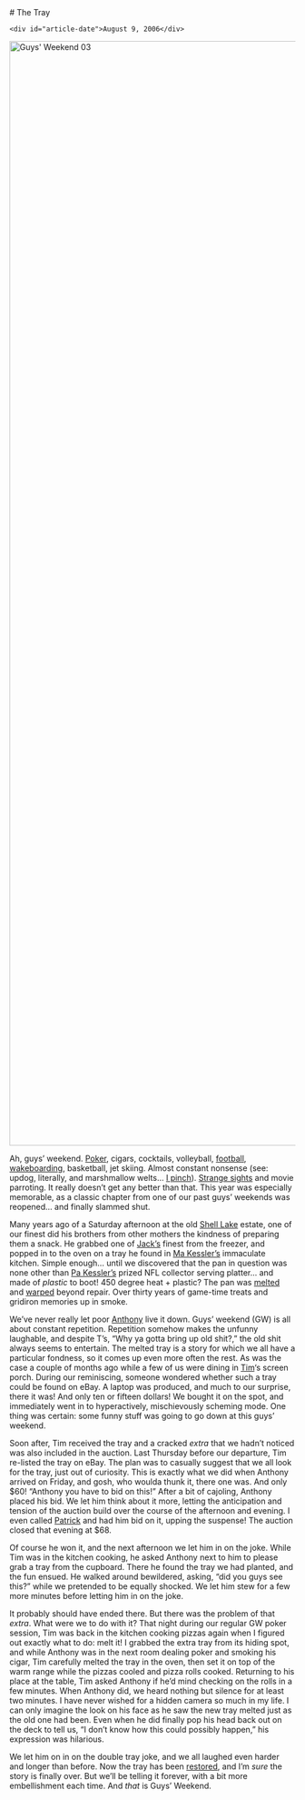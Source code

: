 <div id="header">
    # The Tray
    
    <div id="article-date">August 9, 2006</div>
</div>

<a data-flickr-embed="true" data-header="true" data-footer="true" href="https://www.flickr.com/photos/tcob/210549439/in/album-72157594229990801/" title="Guys&#x27; Weekend 03"><img loading="lazy" src="https://farm1.staticflickr.com/91/210549439_691c10ef24_o.jpg" width="2592" height="1944" alt="Guys&#x27; Weekend 03" /></a> 

Ah, guys&#8217; weekend. [Poker](http://www.flickr.com/photos/tcob/210596057/in/set-72157594229990801/), cigars, cocktails, volleyball, [football](http://www.flickr.com/photos/tcob/210559976/in/set-72157594229990801/), [wakeboarding](http://www.flickr.com/photos/tcob/210596057/in/set-72157594229990801/), basketball, jet skiing. Almost constant nonsense (see: updog, literally, and marshmallow welts&#8230; [I pinch](http://automobiles.honda.com/element/index.aspx)). [Strange sights](http://www.flickr.com/photos/tcob/210548600/in/set-72157594229990801/) and movie parroting. It really doesn&#8217;t get any better than that. This year was especially memorable, as a classic chapter from one of our past guys&#8217; weekends was reopened&#8230; and finally slammed shut.

Many years ago of a Saturday afternoon at the old [Shell Lake](http://www.flickr.com/photos/tcob/tags/shelllake/) estate, one of our finest did his brothers from other mothers the kindness of preparing them a snack. He grabbed one of [Jack&#8217;s](http://www.kraftfoods.com/jackspizza/) finest from the freezer, and popped in to the oven on a tray he found in [Ma Kessler&#8217;s](http://www.flickr.com/photos/tcob/tags/laura/) immaculate kitchen. Simple enough&#8230; until we discovered that the pan in question was none other than [Pa Kessler&#8217;s](http://www.flickr.com/photos/tcob/tags/jim/) prized NFL collector serving platter&#8230; and made of _plastic_ to boot! 450 degree heat + plastic? The pan was [melted](http://www.flickr.com/photos/tcob/124823566/in/set-72057594101319015/) and [warped](http://www.flickr.com/photos/tcob/124823849/in/set-72057594101319015/) beyond repair. Over thirty years of game-time treats and gridiron memories up in smoke.

We&#8217;ve never really let poor [Anthony](http://www.flickr.com/photos/tcob/tags/anthony/) live it down. Guys&#8217; weekend (GW) is all about constant repetition. Repetition somehow makes the unfunny laughable, and despite T&#8217;s, &#8220;Why ya gotta bring up old shit?,&#8221; the old shit always seems to entertain. The melted tray is a story for which we all have a particular fondness, so it comes up even more often the rest. As was the case a couple of months ago while a few of us were dining in [Tim](http://www.flickr.com/photos/tcob/tags/tim/)&#8216;s screen porch. During our reminiscing, someone wondered whether such a tray could be found on eBay. A laptop was produced, and much to our surprise, there it was! And only ten or fifteen dollars! We bought it on the spot, and immediately went in to hyperactively, mischievously scheming mode. One thing was certain: some funny stuff was going to go down at this guys&#8217; weekend.

Soon after, Tim received the tray and a cracked _extra_ that we hadn&#8217;t noticed was also included in the auction. Last Thursday before our departure, Tim re-listed the tray on eBay. The plan was to casually suggest that we all look for the tray, just out of curiosity. This is exactly what we did when Anthony arrived on Friday, and gosh, who woulda thunk it, there one was. And only $60! &#8220;Anthony you have to bid on this!&#8221; After a bit of cajoling, Anthony placed his bid. We let him think about it more, letting the anticipation and tension of the auction build over the course of the afternoon and evening. I even called [Patrick](http://www.flickr.com/photos/tcob/tags/patrick/) and had him bid on it, upping the suspense! The auction closed that evening at $68.

Of course he won it, and the next afternoon we let him in on the joke. While Tim was in the kitchen cooking, he asked Anthony next to him to please grab a tray from the cupboard. There he found the tray we had planted, and the fun ensued. He walked around bewildered, asking, &#8220;did you guys see this?&#8221; while we pretended to be equally shocked. We let him stew for a few more minutes before letting him in on the joke.

It probably should have ended there. But there was the problem of that _extra_. What were we to do with it? That night during our regular GW poker session, Tim was back in the kitchen cooking pizzas again when I figured out exactly what to do: melt it! I grabbed the extra tray from its hiding spot, and while Anthony was in the next room dealing poker and smoking his cigar, Tim carefully melted the tray in the oven, then set it on top of the warm range while the pizzas cooled and pizza rolls cooked. Returning to his place at the table, Tim asked Anthony if he&#8217;d mind checking on the rolls in a few minutes. When Anthony did, we heard nothing but silence for at least two minutes. I have never wished for a hidden camera so much in my life. I can only imagine the look on his face as he saw the new tray melted just as the old one had been. Even when he did finally pop his head back out on the deck to tell us, &#8220;I don&#8217;t know how this could possibly happen,&#8221; his expression was hilarious.

We let him on in on the double tray joke, and we all laughed even harder and longer than before. Now the tray has been [restored](http://www.flickr.com/photos/tcob/210598374/in/set-72157594229990801/), and I&#8217;m _sure_ the story is finally over. But we&#8217;ll be telling it forever, with a bit more embellishment each time. And _that_ is Guys&#8217; Weekend.